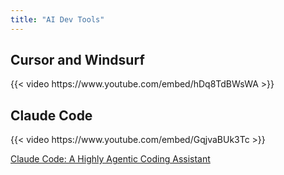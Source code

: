 ```yaml
---
title: "AI Dev Tools"
---
```


## Cursor and Windsurf

{{< video https://www.youtube.com/embed/hDq8TdBWsWA >}}

## Claude Code

{{< video https://www.youtube.com/embed/GqjvaBUk3Tc >}}

[Claude Code: A Highly Agentic Coding Assistant](https://www.deeplearning.ai/short-courses/claude-code-a-highly-agentic-coding-assistant/)